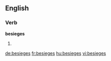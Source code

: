 
==English==

===Verb===
'''besieges'''

# {{en-third-person singular of|besiege}}

[[de:besieges]]
[[fr:besieges]]
[[hu:besieges]]
[[vi:besieges]]